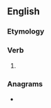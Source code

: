 ==English==

===Etymology===
{{suffix|en|edify|eth}}

===Verb===
{{head|en|verb form}}

# {{en-archaic third-person singular of|edify}}

===Anagrams===
* {{anagrams|en|ethified}}